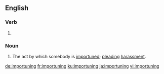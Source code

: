 ==English==

===Verb===
{{head|en|present participle}}

# {{present participle of|importune|lang=en|nocat=1}}

===Noun===
{{en-noun}}

# The act by which somebody is [[importune]]d; [[plead]]ing [[harassment]].

[[de:importuning]]
[[fr:importuning]]
[[ku:importuning]]
[[ja:importuning]]
[[vi:importuning]]